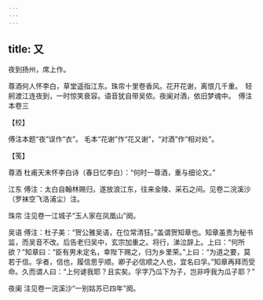 ```yaml
---
---
---
```

title: 又
---







夜到扬州，席上作。

尊酒何人怀李白，草堂遥指江东。珠帘十里卷香风。花开花谢，离恨几千重。　轻舸渡江连夜到，一时惊笑衰容。语音犹自带吴侬。夜阑对酒，依旧梦魂中。　傅注本卷三





【校】


傅注本题“夜”误作“衣”。 毛本“花谢”作“花又谢”，“对酒”作“相对处”。





【笺】


尊酒 杜甫天末怀李白诗（春日忆李白）：“何时一尊酒，重与细论文。”

江东 傅注：太白自翰林赐归，遂放浪江东，往来金陵、采石之间。见卷二浣溪沙（罗袜空飞洛浦尘）注。

珠帘 注见卷一江城子“玉人家在凤凰山”阕。

吴语 傅注：杜子美：“贺公雅吴语，在位常清狂。”盖谓贺知章也。知章虽贵为秘书监，而吴音不改。后告老归吴中，玄宗加重之。将行，涕泣辞上。上曰：“何所欲？”知章曰：“臣有男未定名，幸陛下赐之，归为乡里荣。”上曰：“为道之要，莫若于信。孚者，信也，履信思乎顺。卿子必信顺之人也，宜名曰孚。”知章再拜而受命。久而谓人曰：“上何谑我耶？且实矣。孚字乃瓜下为子，岂非呼我为瓜子耶？”

夜阑 注见卷一浣溪沙“一别姑苏已四年”阕。